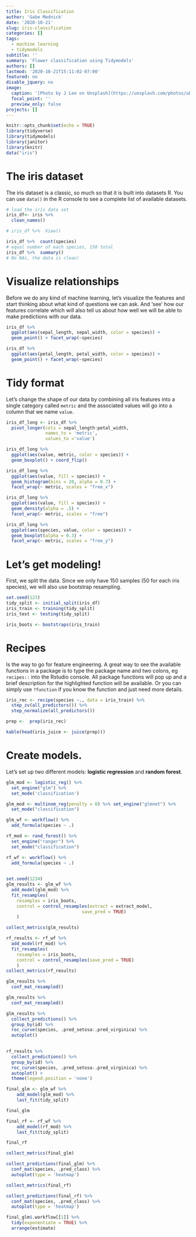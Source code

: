 ```yaml
---
title: Iris Classification
author: 'Gabe Mednick'
date: '2020-10-21'
slug: iris-classification
categories: []
tags:
  - machine learning
  - tidymodels
subtitle: ''
summary: 'Flower classification using Tidymodels'
authors: []
lastmod: '2020-10-21T15:11:02-07:00'
featured: no
disable_jquery: no
image:
  caption: '[Photo by J Lee on Unsplash](https://unsplash.com/photos/uDe1HrcO2Tc)'
  focal_point: ''
  preview_only: false
projects: []
---
```


```r
knitr::opts_chunk$set(echo = TRUE)
library(tidyverse)
library(tidymodels)
library(janitor)
library(knitr)
data("iris")
```

# The iris dataset
The iris dataset is a classic, so much so that it is built into datasets R. You can use `data()` in the R console to see a complete list of available datasets.  

```r
# load the iris data set
iris_df<- iris %>% 
  clean_names() 

# iris_df %>%  View()

iris_df %>%  count(species)
# equal number of each species, 150 total
iris_df %>%  summary()
# No NAs, the data is clean!

```

# Visualize relationships
Before we do any kind of machine learning, let's visualize the features and start thinking about what kind of questions we can ask. And 'see' how our features correlate which will also tell us about how well we will be able to make predictions with our data.
```r
iris_df %>% 
  ggplot(aes(sepal_length, sepal_width, color = species)) +
  geom_point() + facet_wrap(~species)

iris_df %>% 
  ggplot(aes(petal_length, petal_width, color = species)) +
  geom_point() + facet_wrap(~species)

```

# Tidy format
Let's change the shape of our data by combining all iris features into a single category called `metric` and the associated values will go into a column that we name `value`. 

```r

iris_df_long <- iris_df %>%  
  pivot_longer(cols = sepal_length:petal_width,
               names_to = 'metric',
               values_to ='value') 

iris_df_long %>% 
  ggplot(aes(value, metric, color = species)) +
  geom_boxplot() + coord_flip()

iris_df_long %>%
  ggplot(aes(value, fill = species)) +
  geom_histogram(bins = 20, alpha = 0.7) +
  facet_wrap(~ metric, scales = "free_x")

iris_df_long %>% 
  ggplot(aes(value, fill = species)) +
  geom_density(alpha = .5) +
  facet_wrap(~ metric, scales = "free")

iris_df_long %>%
  ggplot(aes(species, value, color = species)) +
  geom_boxplot(alpha = 0.3) +
  facet_wrap(~ metric, scales = "free_y")
```

# Let's get modeling! 
First, we split the data. Since we only have 150 samples (50 for each iris species), we will also use bootstrap resampling.
```r
set.seed(123)
tidy_split <- initial_split(iris_df)
iris_train <- training(tidy_split)
iris_test <- testing(tidy_split)

iris_boots <- bootstraps(iris_train) 
```

# Recipes 
Is the way to go for feature engineering. A great way to see the available functions in a package is to type the package name and two colons, eg `recipes::` into the Rstudio console. All package functions will pop up and a brief description for the highlighted function will be available. Or you can simply use `?function` if you know the function and just need more details.
```r
iris_rec <- recipe(species ~., data = iris_train) %>%
  step_zv(all_predictors()) %>%
  step_normalize(all_predictors())

prep <-  prep(iris_rec)

kable(head(iris_juice <- juice(prep)))
```

# Create models. 
Let's set up two different models: **logistic regression** and **random forest**.
```r
glm_mod <- logistic_reg() %>%
  set_engine("glm") %>% 
  set_mode('classification')

glm_mod <- multinom_reg(penalty = 0) %>% set_engine("glmnet") %>% 
  set_mode("classification")

glm_wf <- workflow() %>%
  add_formula(species ~ .) 

rf_mod <- rand_forest() %>%
  set_engine("ranger") %>%
  set_mode("classification")

rf_wf <- workflow() %>%
  add_formula(species ~ .)
 
```

```r
set.seed(1234)
glm_results <- glm_wf %>%
  add_model(glm_mod) %>% 
  fit_resamples(
    resamples = iris_boots,
    control = control_resamples(extract = extract_model,
                             save_pred = TRUE)
    )

collect_metrics(glm_results)

rf_results <- rf_wf %>%
  add_model(rf_mod) %>% 
  fit_resamples(
    resamples = iris_boots,
    control = control_resamples(save_pred = TRUE)
    )
collect_metrics(rf_results)
```
```r
glm_results %>%
  conf_mat_resampled() 

glm_results %>%
  conf_mat_resampled() 
```

```r
glm_results %>%
  collect_predictions() %>%
  group_by(id) %>%
  roc_curve(species, .pred_setosa:.pred_virginica) %>%
  autoplot()
  
```
```r
rf_results %>%
  collect_predictions() %>%
  group_by(id) %>%
  roc_curve(species, .pred_setosa:.pred_virginica) %>%
  autoplot() +
  theme(legend.position = 'none')

```

```r
final_glm <- glm_wf %>%
    add_model(glm_mod) %>%
    last_fit(tidy_split)

final_glm

final_rf <- rf_wf %>%
    add_model(rf_mod) %>%
    last_fit(tidy_split)

final_rf
```


```r
collect_metrics(final_glm)

collect_predictions(final_glm) %>%
  conf_mat(species, .pred_class) %>% 
  autoplot(type = 'heatmap')
```
```r
collect_metrics(final_rf)

collect_predictions(final_rf) %>%
  conf_mat(species, .pred_class) %>% 
  autoplot(type = 'heatmap')

```


```r
final_glm$.workflow[[1]] %>%
  tidy(exponentiate = TRUE) %>% 
  arrange(estimate)

```

